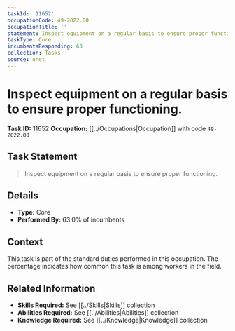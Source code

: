 ```yaml
---
taskId: '11652'
occupationCode: 49-2022.00
occupationTitle: ''
statement: Inspect equipment on a regular basis to ensure proper functioning.
taskType: Core
incumbentsResponding: 63
collection: Tasks
source: onet
---
```

# Inspect equipment on a regular basis to ensure proper functioning.

**Task ID:** 11652
**Occupation:** [[../Occupations|Occupation]] with code `49-2022.00`

## Task Statement

> Inspect equipment on a regular basis to ensure proper functioning.

## Details

- **Type:** Core
- **Performed By:** 63.0% of incumbents

## Context

This task is part of the standard duties performed in this occupation. The percentage indicates how common this task is among workers in the field.

## Related Information

- **Skills Required:** See [[../Skills|Skills]] collection
- **Abilities Required:** See [[../Abilities|Abilities]] collection
- **Knowledge Required:** See [[../Knowledge|Knowledge]] collection
